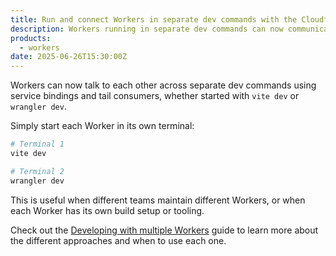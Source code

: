 ```yaml
---
title: Run and connect Workers in separate dev commands with the Cloudflare Vite plugin
description: Workers running in separate dev commands can now communicate with each other using the Cloudflare Vite plugin.
products:
  - workers
date: 2025-06-26T15:30:00Z
---
```


Workers can now talk to each other across separate dev commands using service bindings and tail consumers, whether started with `vite dev` or `wrangler dev`.

Simply start each Worker in its own terminal:

```sh
# Terminal 1
vite dev

# Terminal 2  
wrangler dev
```

This is useful when different teams maintain different Workers, or when each Worker has its own build setup or tooling.

Check out the [Developing with multiple Workers](/workers/development-testing/multi-workers) guide to learn more about the different approaches and when to use each one.